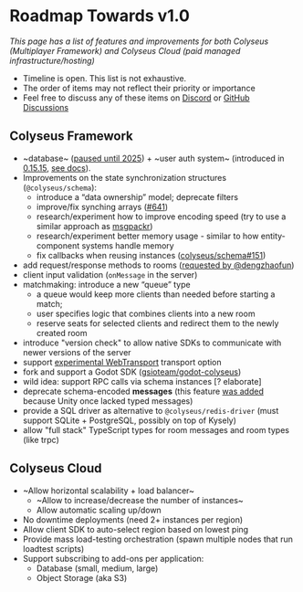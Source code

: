 # Roadmap Towards v1.0

_This page has a list of features and improvements for both Colyseus (Multiplayer Framework) and Colyseus Cloud (paid managed infrastructure/hosting)_

- Timeline is open. This list is not exhaustive.
- The order of items may not reflect their priority or importance
- Feel free to discuss any of these items on [Discord](http://chat.colyseus.io/) or [GitHub Discussions](https://github.com/orgs/colyseus/discussions)

## Colyseus Framework

- ~database~ ([paused until 2025](https://github.com/colyseus/colyseus/issues/594#issuecomment-1881050527)) + ~user auth system~ (introduced in [0.15.15](https://github.com/colyseus/colyseus/releases/tag/0.15.15), [see docs](https://docs.colyseus.io/auth/module/)).
- Improvements on the state synchronization structures (`@colyseus/schema`):
  - introduce a “data ownership” model; deprecate filters
  - improve/fix synching arrays ([#641](https://github.com/colyseus/colyseus/issues/641))
  - research/experiment how to improve encoding speed (try to use a similar approach as [msgpackr](https://github.com/kriszyp/msgpackr))
  - research/experiment better memory usage - similar to how entity-component systems handle memory
  - fix callbacks when reusing instances ([colyseus/schema#151](https://github.com/colyseus/schema/issues/151))
- add request/response methods to rooms ([requested by @dengzhaofun](https://github.com/colyseus/colyseus/issues/331))
- client input validation (`onMessage` in the server)
- matchmaking: introduce a new “queue” type
    - a queue would keep more clients than needed before starting a match;
    - user specifies logic that combines clients into a new room
    - reserve seats for selected clients and redirect them to the newly created room
- introduce "version check" to allow native SDKs to communicate with newer versions of the server
- support [experimental WebTransport](https://github.com/fails-components/webtransport) transport option
- fork and support a Godot SDK ([gsioteam/godot-colyseus](https://github.com/gsioteam/godot-colyseus))
- wild idea: support RPC calls via schema instances [? elaborate]
- deprecate schema-encoded **messages** (this feature [was added](https://github.com/colyseus/colyseus/issues/315) because Unity once lacked typed messages)
- provide a SQL driver as alternative to `@colyseus/redis-driver` (must support SQLite + PostgreSQL, possibly on top of Kysely)
- allow "full stack" TypeScript types for room messages and room types (like trpc)

## Colyseus Cloud

- ~Allow horizontal scalability + load balancer~
    - ~Allow to increase/decrease the number of instances~
    - Allow automatic scaling up/down
- No downtime deployments (need 2+ instances per region)
- Allow client SDK to auto-select region based on lowest ping
- Provide mass load-testing orchestration (spawn multiple nodes that run loadtest scripts)
- Support subscribing to add-ons per application:
    - Database (small, medium, large)
    - Object Storage (aka S3)